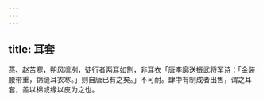 ```yaml
---
---
---
```

title: 耳套
---



燕、赵苦寒，朔风凛冽，徒行者两耳如割，非耳衣「唐李廓送振武将军诗：「金装腰带重，锦缝耳衣寒。」则自唐已有之矣。」不可耐。肆中有制成者出售，谓之耳套，盖以棉或缘以皮为之也。
